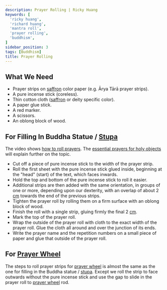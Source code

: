 ```yaml
---
description: Prayer Rolling | Ricky Huang
keywords: [
  'ricky huang',
  'richard huang',
  'mantra roll',
  'prayer rolling',
  'buddhism',
]
sidebar_position: 3
tags: [Buddhism]
title: Prayer Rolling
---
```


<Welcome />

## What We Need

- Prayer strips on [saffron](https://en.wikipedia.org/wiki/Saffron) color paper (e.g. <Link href="/pdf/arya-tara.pdf" rel="noopener noreferrer" target="_blank" title="Open Ārya Tārā prayer roll">Ārya Tārā prayer strips</Link>).
- A pure incense stick (coreless).
- Thin cotton cloth ([saffron](https://en.wikipedia.org/wiki/Saffron) or deity specific color).
- A paper glue stick.
- A red marker.
- A scissors.
- An oblong block of wood.

## For Filling In Buddha Statue / [Stupa](https://en.wikipedia.org/wiki/Stupa)

The video shows [how to roll prayers](https://www.youtube.com/watch?v=PwSm7r5ppww).
The [essential prayers for holy objects](https://fpmt.org/wp-content/uploads/teachers/zopa/advice/essential-mantras-for-holy-objects/essentialmantrasholyobjects_c5.pdf) will explain further on the topic.

- Cut off a piece of pure incense stick to the width of the prayer strip.
- Roll the first sheet with the pure incense stick glued inside, beginning at
  the "head" (start) of the text, which faces inwards.
- Hold the top and bottom of the pure incense stick to roll it easier.
- Additional strips are then added with the same orientation, in groups of one or more,
  depending upon our dexterity, with an overlap of about 2 [cm](https://en.wikipedia.org/wiki/Centimetre)
  towards the end of the previous strips.
- Tighten the prayer roll by rolling them on a firm surface with an oblong block of wood.
- Finish the roll with a single strip, gluing firmly the final 2 [cm](https://en.wikipedia.org/wiki/Centimetre).
- Mark the top of the prayer roll.
- Wrap the outside of the prayer roll with cloth to the exact width of the prayer roll.
  Glue the cloth all around and over the junction of its ends.
- Write the prayer name and the repetition numbers on a small piece of paper
  and glue that outside of the prayer roll.

## For [Prayer Wheel](https://en.wikipedia.org/wiki/Prayer_wheel)

The steps to roll prayer strips for [prayer wheel](https://en.wikipedia.org/wiki/Prayer_wheel)
is almost the same as the one for filling in the Buddha statue / [stupa](https://en.wikipedia.org/wiki/Stupa).
Except we roll the strip to face outwards without the pure incense stick and use the gap to slide in
the prayer roll to [prayer wheel](https://en.wikipedia.org/wiki/Prayer_wheel) rod.
